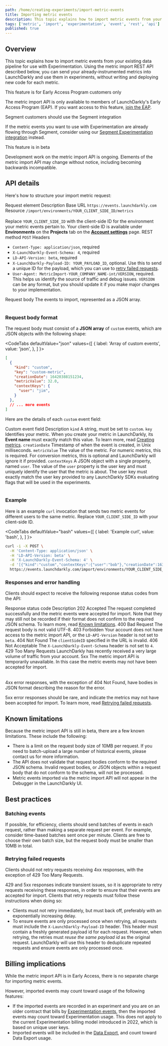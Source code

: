 ```yaml
---
path: /home/creating-experiments/import-metric-events
title: Importing metric events
description: This topic explains how to import metric events from your existing data pipeline for use with Experimentation.
tags: ['metric', 'import', 'experimentation', 'event', 'rest', 'api']
published: true
---
```


## Overview

This topic explains how to import metric events from your existing data pipeline for use with Experimentation. Using the metric import REST API described below, you can send your already-instrumented metrics into LaunchDarkly and use them in experiments, without writing and deploying new code for each metric.

<Callout intent="info">
  <CalloutTitle>This feature is for Early Access Program customers only</CalloutTitle>
  <CalloutDescription>

The metric import API is only available to members of LaunchDarkly's Early Access Program (EAP). If you want access to this feature, [join the EAP](https://launchdarkly.com/eap).

  </CalloutDescription>
</Callout>

<Callout intent="info">
  <CalloutTitle>Segment customers should use the Segment integration</CalloutTitle>
  <CalloutDescription>

If the metric events you want to use with Experimentation are already flowing through Segment, consider using our [Segment Experimentation integration](/home/creating-experiments/segment) instead.

  </CalloutDescription>
</Callout>

<Callout intent="alert">
  <CalloutTitle>This feature is in beta</CalloutTitle>
  <CalloutDescription>

Development work on the metric import API is ongoing. Elements of the metric import API may change without notice, including becoming backwards incompatible.

  </CalloutDescription>
</Callout>

## API details

Here's how to structure your import metric request:

<Table>
  <TableHeader>
    <TableHeadCell>Request element</TableHeadCell>
    <TableHeadCell>Description</TableHeadCell>
  </TableHeader>
  <TableBody>
  <TableRow>
    <TableCell>Base URL</TableCell>
    <TableCell><code>https://events.launchdarkly.com</code></TableCell>
  </TableRow>
  <TableRow>
    <TableCell>Resource</TableCell>
    <TableCell><code>/import/environments/YOUR_CLIENT_SIDE_ID/metrics</code><br/><br/> Replace <code>YOUR_CLIENT_SIDE_ID</code> with the client-side ID for the environment your metric events pertain to. Your client-side ID is available under <strong>Environments</strong> on the <strong>Projects</strong> tab on the <a href="https://app.launchdarkly.com/settings#/projects"><strong>Account settings</strong></a> page.</TableCell>
  </TableRow>
  <TableRow>
    <TableCell>REST method</TableCell>
    <TableCell><code>POST</code></TableCell>
  </TableRow>
  <TableRow>
    <TableCell>Headers</TableCell>
    <TableCell>
      <ul>
        <li><code>Content-Type: application/json</code>, required</li>
        <li><code>X-LaunchDarkly-Event-Schema: 4</code>, required</li>
        <li><code>LD-API-Version: beta</code>, required</li>
        <li><code>X-LaunchDarkly-Payload-ID: YOUR_PAYLOAD_ID</code>, optional. Use this to send a unique ID for the payload, which you can use to <a href="#retrying-failed-requests">retry failed requests</a>.</li>
        <li><code>User-Agent: MetricImport-YOUR_COMPANY_NAME-int/VERSION</code>, required. This helps us identify the source of traffic and debug issues. <code>VERSION</code> can be any format, but you should update it if you make major changes to your implementation.</li>
      </ul>
    </TableCell>
  </TableRow>
  <TableRow>
    <TableCell>Request body</TableCell>
    <TableCell>The events to import, represented as a JSON array.</TableCell>
  </TableRow>
  </TableBody>
</Table>

### Request body format

The request body must consist of a <strong>JSON array</strong> of `custom` events, which are JSON objects with the following shape:

<CodeTabs
  defaultValue="json"
  values={[
    { label: 'Array of custom events', value: 'json', },
  ]
}>
<CodeTabItem value="json">

```json
[
  {
    "kind": "custom",
    "key": "custom-metric",
    "creationDate": 16420388151234,
    "metricValue": 32.0,
    "contextKeys": {
      "user": "jim",
    }
  },
  // ... more events
]
```

</CodeTabItem>
</CodeTabs>

Here are the details of each `custom` event field:

<Table>
  <TableHeader>
    <TableHeadCell>Custom event field</TableHeadCell>
    <TableHeadCell>Description</TableHeadCell>
  </TableHeader>
  <TableBody>
  <TableRow>
    <TableCell><code>kind</code></TableCell>
    <TableCell>A string, must be set to <code>custom</code>.</TableCell>
  </TableRow>
  <TableRow>
    <TableCell><code>key</code></TableCell>
    <TableCell>Identifies your metric. When you create your metric in LaunchDarkly, its <strong>Event name</strong> must exactly match this value. To learn more, read <a href="/home/creating-experiments/metrics">Creating metrics</a>.</TableCell>
  </TableRow>
  <TableRow>
    <TableCell><code>creationDate</code></TableCell>
    <TableCell>Timestamp of when the event is created, in Unix milliseconds.</TableCell>
  </TableRow>
  <TableRow>
    <TableCell><code>metricValue</code></TableCell>
    <TableCell>The value of the metric. For numeric metrics, this is required. For conversion metrics, this is optional and LaunchDarkly will ignore it if provided.</TableCell>
  </TableRow>
  <TableRow>
    <TableCell><code>contextKeys</code></TableCell>
    <TableCell>A JSON object with a single property, named <code>user</code>. The value of the <code>user</code> property is the user key and must uniquely identify the user that the metric is about. The user key must exactly match the user key provided to any LaunchDarkly SDKs evaluating flags that will be used in the experiments.</TableCell>
  </TableRow>
  </TableBody>
</Table>

### Example

Here is an example `curl` invocation that sends two metric events for different users to the same metric. Replace `YOUR_CLIENT_SIDE_ID` with your client-side ID.

<CodeTabs
  defaultValue="bash"
  values={[
    { label: 'Example curl', value: 'bash', },
  ]
}>
<CodeTabItem value="bash">

```bash
curl -i -X POST \
  -H 'Content-Type: application/json' \
  -H 'LD-API-Version: beta' \
  -H 'X-LaunchDarkly-Event-Schema: 4' \
  -d '[{"kind":"custom","contextKeys":{"user":"bob"},"creationDate":1638561938594,"key":"Degree of awesomeness","metricValue": 11.0},{"kind":"custom","contextKeys":{"user":"alice"},"creationDate":1638561938594,"key":"Degree of awesomeness","metricValue": 6.0}]' \
  https://events.launchdarkly.com/import/environments/YOUR_CLIENT_SIDE_ID/metrics
```

</CodeTabItem>
</CodeTabs>

### Responses and error handling

Clients should expect to receive the following response status codes from the API:

<Table>
  <TableHeader>
    <TableHeadCell>Response status code</TableHeadCell>
    <TableHeadCell>Description</TableHeadCell>
  </TableHeader>
  <TableBody>
    <TableRow>
      <TableCell>202 Accepted</TableCell>
      <TableCell> The request completed successfully and the metric events were accepted for import. Note that they may still not be recorded if their format does not confirm to the required JSON schema. To learn more, read <a href="#known-limitations">Known limitations</a>. </TableCell>
    </TableRow>
    <TableRow>
      <TableCell>400 Bad Request</TableCell>
      <TableCell> The request body is not valid UTF-8. </TableCell>
    </TableRow>
    <TableRow>
      <TableCell>403 Forbidden</TableCell>
      <TableCell> Your account does not have access to the metric import API, or the <code>LD-API-Version</code> header is not set to <code>beta</code>. </TableCell>
    </TableRow>
    <TableRow>
      <TableCell>404 Not Found</TableCell>
      <TableCell> The <code>clientSideID</code> specified in the URL is invalid. </TableCell>
    </TableRow>
    <TableRow>
      <TableCell>406 Not Acceptable</TableCell>
      <TableCell> The <code>X-LaunchDarkly-Event-Schema</code> header is not set to <code>4</code>. </TableCell>
    </TableRow>
    <TableRow>
      <TableCell>429 Too Many Requests</TableCell>
      <TableCell> LaunchDarkly has recently received a very large volume of traffic from your account. </TableCell>
    </TableRow>
    <TableRow>
      <TableCell>5xx</TableCell>
      <TableCell> The metric import API is temporarily unavailable. In this case the metric events may not have been accepted for import. </TableCell>
    </TableRow>
  </TableBody>
</Table>

4xx error responses, with the exception of 404 Not Found, have bodies in JSON format describing the reason for the error.

5xx error responses should be rare, and indicate the metrics may not have been accepted for import. To learn more, read [Retrying failed requests](#retrying-failed-requests).

## Known limitations
Because the metric import API is still in beta, there are a few known limitations. These include the following:

* There is a limit on the request body size of 10MB per request. If you need to batch-upload a large number of historical events, please contact us for more information.
* The API does not validate that request bodies conform to the required JSON schema. Invalid request bodies, or JSON objects within a request body that do not conform to the schema, will not be processed.
* Metric events imported via the metric import API will not appear in the Debugger in the LaunchDarkly UI.

## Best practices

### Batching events

If possible, for efficiency, clients should send batches of events in each request, rather than making a separate request per event. For example, consider time-based batches sent once per minute. Clients are free to choose their own batch size, but the request body must be smaller than 10MB in total.

### Retrying failed requests

Clients should not retry requests receiving 4xx responses, with the exception of 429 Too Many Requests.

429 and 5xx responses indicate transient issues, so it is appropriate to retry requests receiving these responses, in order to ensure that their events are accepted for import. Clients that retry requests must follow these instructions when doing so:

* Clients must not retry immediately, but must back off, preferably with an exponentially increasing delay.
* To ensure events are only processed once when retrying, all requests must include the `X-LaunchDarkly-Payload-ID` header. This header must contain a freshly generated payload id for each request. However, when retrying, the retries must _reuse the same payload id_ as the original request. LaunchDarkly will use this header to deduplicate repeated requests and ensure events are only processed once.

## Billing implications

While the metric import API is in Early Access, there is no separate charge for importing metric events.

However, imported events may count toward usage of the following features:

* If the imported events are recorded in an experiment and you are on an older contract that bills by [Experimentation events](/home/about-experimentation/events), then the imported events may count toward Experimentation usage. This does not apply to the current Experimentation billing model introduced in 2022, which is based on unique user keys.
* Imported events will be included in the [Data Export](/home/data-export), and count toward Data Export usage.
